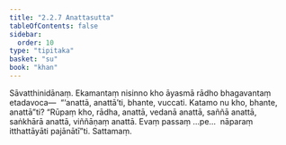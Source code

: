```yaml
---
title: "2.2.7 Anattasutta"
tableOfContents: false
sidebar:
  order: 10
type: "tipitaka"
basket: "su"
book: "khan"
---
```



<DynamicBreadcrumb />

<Division number="176" book="khan">

<Paragraph number="860" book="khan">
Sāvatthinidānaṃ. Ekamantaṃ nisinno kho āyasmā rādho bhagavantaṃ etadavoca—  “‘anattā, anattā’ti, bhante, vuccati. Katamo nu kho, bhante, anattā”ti? “Rūpaṃ kho, rādha, anattā, vedanā anattā, saññā anattā, saṅkhārā anattā, viññāṇaṃ anattā. Evaṃ passaṃ …pe…  nāparaṃ itthattāyāti pajānātī”ti.

</Paragraph>
</Division>

<Paragraph number="861" type="center" book="khan">
Sattamaṃ.
</Paragraph>
